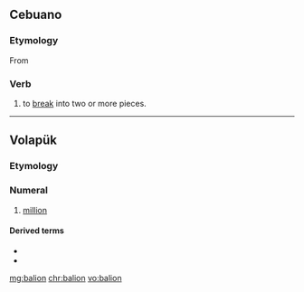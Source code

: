 ==Cebuano==

===Etymology===
From {{suffix|bali|on|t1=broken|lang=ceb}}

===Verb===
{{head|ceb|verb}}

# to [[break]] into two or more pieces. 

----

==Volapük==

===Etymology===
{{suffix|bal|ion|lang=vo}}

===Numeral===
{{head|vo|numeral}}

# {{label|vo|cardinal}} [[million]]

====Derived terms====
* {{l|vo|balionan}}
* {{l|vo|balionat}}

[[mg:balion]]
[[chr:balion]]
[[vo:balion]]
